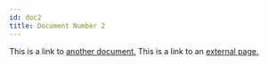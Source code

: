 ```yaml
---
id: doc2
title: Document Number 2
---
```


This is a link to [another document.](doc3.mdx) This is a link to an [external page.](http://www.example.com/)
